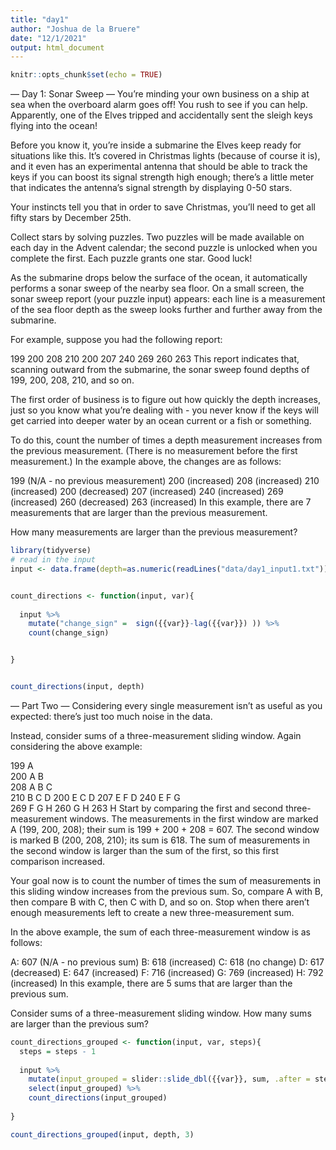 ```yaml
---
title: "day1"
author: "Joshua de la Bruere"
date: "12/1/2021"
output: html_document
---
```


```r
knitr::opts_chunk$set(echo = TRUE)
```

--- Day 1: Sonar Sweep ---
You're minding your own business on a ship at sea when the overboard alarm goes off! You rush to see if you can help. Apparently, one of the Elves tripped and accidentally sent the sleigh keys flying into the ocean!

Before you know it, you're inside a submarine the Elves keep ready for situations like this. It's covered in Christmas lights (because of course it is), and it even has an experimental antenna that should be able to track the keys if you can boost its signal strength high enough; there's a little meter that indicates the antenna's signal strength by displaying 0-50 stars.

Your instincts tell you that in order to save Christmas, you'll need to get all fifty stars by December 25th.

Collect stars by solving puzzles. Two puzzles will be made available on each day in the Advent calendar; the second puzzle is unlocked when you complete the first. Each puzzle grants one star. Good luck!

As the submarine drops below the surface of the ocean, it automatically performs a sonar sweep of the nearby sea floor. On a small screen, the sonar sweep report (your puzzle input) appears: each line is a measurement of the sea floor depth as the sweep looks further and further away from the submarine.

For example, suppose you had the following report:

199
200
208
210
200
207
240
269
260
263
This report indicates that, scanning outward from the submarine, the sonar sweep found depths of 199, 200, 208, 210, and so on.

The first order of business is to figure out how quickly the depth increases, just so you know what you're dealing with - you never know if the keys will get carried into deeper water by an ocean current or a fish or something.

To do this, count the number of times a depth measurement increases from the previous measurement. (There is no measurement before the first measurement.) In the example above, the changes are as follows:

199 (N/A - no previous measurement)
200 (increased)
208 (increased)
210 (increased)
200 (decreased)
207 (increased)
240 (increased)
269 (increased)
260 (decreased)
263 (increased)
In this example, there are 7 measurements that are larger than the previous measurement.

How many measurements are larger than the previous measurement?

```r
library(tidyverse)
# read in the input
input <- data.frame(depth=as.numeric(readLines("data/day1_input1.txt")))


count_directions <- function(input, var){
  
  input %>%
    mutate("change_sign" =  sign({{var}}-lag({{var}}) )) %>%
    count(change_sign)


}


count_directions(input, depth)
```

--- Part Two ---
Considering every single measurement isn't as useful as you expected: there's just too much noise in the data.

Instead, consider sums of a three-measurement sliding window. Again considering the above example:

199  A      
200  A B    
208  A B C  
210    B C D
200  E   C D
207  E F   D
240  E F G  
269    F G H
260      G H
263        H
Start by comparing the first and second three-measurement windows. The measurements in the first window are marked A (199, 200, 208); their sum is 199 + 200 + 208 = 607. The second window is marked B (200, 208, 210); its sum is 618. The sum of measurements in the second window is larger than the sum of the first, so this first comparison increased.

Your goal now is to count the number of times the sum of measurements in this sliding window increases from the previous sum. So, compare A with B, then compare B with C, then C with D, and so on. Stop when there aren't enough measurements left to create a new three-measurement sum.

In the above example, the sum of each three-measurement window is as follows:

A: 607 (N/A - no previous sum)
B: 618 (increased)
C: 618 (no change)
D: 617 (decreased)
E: 647 (increased)
F: 716 (increased)
G: 769 (increased)
H: 792 (increased)
In this example, there are 5 sums that are larger than the previous sum.

Consider sums of a three-measurement sliding window. How many sums are larger than the previous sum?

```r
count_directions_grouped <- function(input, var, steps){
  steps = steps - 1
  
  input %>% 
    mutate(input_grouped = slider::slide_dbl({{var}}, sum, .after = steps)) %>%
    select(input_grouped) %>%
    count_directions(input_grouped)
    
}

count_directions_grouped(input, depth, 3)

```

